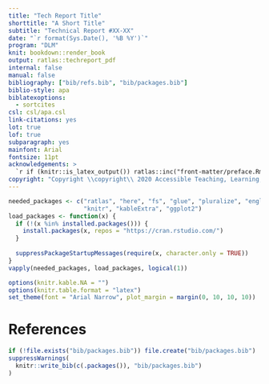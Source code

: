 ```yaml
---
title: "Tech Report Title"
shorttitle: "A Short Title"
subtitle: "Technical Report #XX-XX"
date: "`r format(Sys.Date(), '%B %Y')`"
program: "DLM"
knit: bookdown::render_book
output: ratlas::techreport_pdf
internal: false
manual: false
bibliography: ["bib/refs.bib", "bib/packages.bib"]
biblio-style: apa
biblatexoptions:
  - sortcites
csl: csl/apa.csl
link-citations: yes
lot: true
lof: true
subparagraph: yes
mainfont: Arial
fontsize: 11pt
acknowledgements: >
  `r if (knitr::is_latex_output()) ratlas::inc("front-matter/preface.Rmd")`
copyright: "Copyright \\copyright\\ 2020 Accessible Teaching, Learning, and Assessment Systems (ATLAS)"
---
```


```r
needed_packages <- c("ratlas", "here", "fs", "glue", "pluralize", "english", 
                     "knitr", "kableExtra", "ggplot2")
load_packages <- function(x) {
  if (!(x %in% installed.packages())) {
    install.packages(x, repos = "https://cran.rstudio.com/")
  }
  
  suppressPackageStartupMessages(require(x, character.only = TRUE))
}
vapply(needed_packages, load_packages, logical(1))

options(knitr.kable.NA = "")
options(knitr.table.format = "latex")
set_theme(font = "Arial Narrow", plot_margin = margin(0, 10, 10, 10))
```




\newpage

# References

```r
if (!file.exists("bib/packages.bib")) file.create("bib/packages.bib")
suppressWarnings(
  knitr::write_bib(c(.packages()), "bib/packages.bib")
)
```

\printbibliography[heading=none]

\setlength{\parindent}{15pt}
\setlength{\leftskip}{0pt}
